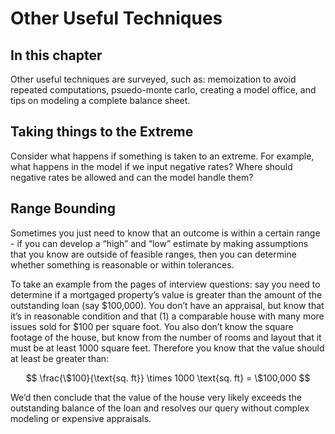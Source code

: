 # Other Useful Techniques

## In this chapter

Other useful techniques are surveyed, such as: memoization to avoid repeated computations, psuedo-monte carlo, creating a model office, and tips on modeling a complete balance sheet.

## Taking things to the Extreme

Consider what happens if something is taken to an extreme. For example, what happens in the model if we input negative rates? Where should negative rates be allowed and can the model handle them?

## Range Bounding

Sometimes you just need to know that an outcome is within a certain range - if you can develop a "high" and "low" estimate by making assumptions that you know are outside of feasible ranges, then you can determine whether something is reasonable or within tolerances.

To take an example from the pages of interview questions: say you need to determine if a mortgaged property's value is greater than the amount of the outstanding loan (say \$100,000). You don't have an appraisal, but know that it's in reasonable condition and that (1) a comparable house with many more issues sold for \$100 per square foot. You also don't know the square footage of the house, but know from the number of rooms and layout that it must be at least 1000 square feet. Therefore you know that the value should at least be greater than:

$$
\frac{\$100}{\text{sq. ft}} \times 1000 \text{sq. ft} = \$100,000 
$$

We'd then conclude that the value of the house very likely exceeds the outstanding balance of the loan and resolves our query without complex modeling or expensive appraisals.